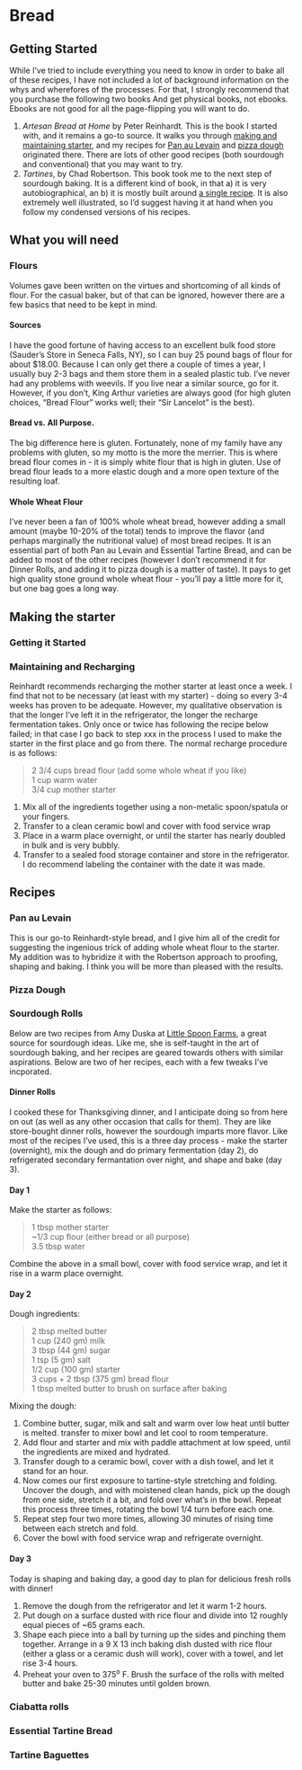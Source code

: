 # Bread 

## Getting Started

While I've tried to include everything you need to know in order to bake all of these recipes, I have not included a lot of background information on the whys and wherefores of the processes.  For that, I strongly recommend that you purchase the following two books And get physical books, not ebooks.  Ebooks are not good for all the page-flipping you will want to do.

1. *Artesan Bread at Home* by Peter Reinhardt.  This is the book I started with, and it remains a go-to source.  It walks you through [making and maintaining starter](#starter), and my recipes for [Pan au Levain](#pal) and [pizza dough](#pizzadough) originated there.  There are lots of other good recipes (both sourdough and conventional) that you may want to try.
2.  *Tartines*, by Chad Robertson.  This book took me to the next step of sourdough baking.  It is a different kind of book, in that a) it is very autobiographical, an b) it is mostly built around [a single recipe](#tartines).  It is also extremely well illustrated, so I'd suggest having it at hand when you follow my condensed versions of his recipes.

## What you will need

### Flours {#flour}

Volumes gave been written on the virtues and shortcoming of all kinds of flour.  For the casual baker, but of that can be ignored, however there are a few basics that need to be kept in mind.

#### Sources

I have the good fortune of having access to an excellent bulk food store (Sauder's Store in Seneca Falls, NY), so I can buy 25 pound bags of flour for about $18.00.  Because I can only get there a couple of times a year, I usually buy 2-3 bags and them store them in a sealed plastic tub.  I've never had any problems with weevils.  If you live near a similar source, go for it.  However, if you don't, King Arthur varieties are always good (for high gluten choices,  "Bread Flour" works well; their "Sir Lancelot" is the best).

#### Bread vs. All Purpose.

The big difference here is gluten.  Fortunately, none of my family have any problems with gluten, so my motto is the more the merrier.  This is where bread flour comes in - it is simply white flour that is high in gluten.  Use of bread flour leads to a more elastic dough and a more open texture of the resulting loaf.

#### Whole Wheat Flour

I've never been a fan of 100% whole wheat bread, however adding a small amount (maybe 10-20% of the total) tends to improve the flavor (and perhaps marginally the nutritional value) of most bread recipes.  It is an essential part of both Pan au Levain and Essential Tartine Bread, and can be added to most of the other recipes (however I don't recommend it for Dinner Rolls, and adding it to pizza dough is a matter of taste).  It pays to get high quality stone ground whole wheat flour - you'll pay a little more for it, but one bag goes a long way. 


## Making the starter {#starter}

### Getting it Started

### Maintaining and Recharging

Reinhardt recommends recharging the mother starter at least once a week.  I find that not to be necessary (at least with my starter) - doing so every 3-4 weeks has proven to be adequate.  However, my qualitative observation is that the longer I've left it in the refrigerator, the longer the recharge fermentation takes. Only once or twice has following the recipe below failed; in that case I go back to step xxx in the process I used to make the starter in the first place and go from there.  The normal recharge procedure is as follows:

> 2 3/4 cups bread flour (add some whole wheat if you like)  
> 1 cup warm water  
> 3/4 cup mother starter  

1.  Mix all of the ingredients together using a non-metalic spoon/spatula or your fingers.  
2.  Transfer to a clean ceramic bowl and cover with food service wrap
3.  Place in a warm place overnight, or until the starter has nearly doubled in bulk and is very bubbly.
4.  Transfer to a sealed food storage container and store in the refrigerator.  I do recommend labeling the container with the date it was made.




## Recipes

### Pan au Levain {#pal}

This is our go-to Reinhardt-style bread, and I give him all of the credit for suggesting the ingenious trick of adding whole wheat flour to the starter.  My addition was to hybridize it with the Robertson approach to proofing, shaping and baking.  I think you will be more than pleased with the results.

### Pizza Dough {#pizzadough}

### Sourdough Rolls {#rolls}

Below are two recipes from Amy Duska at [Little Spoon Farms](https://littlespoonfarm.com/), a great source for sourdough ideas.  Like me, she is self-taught in the art of sourdough baking, and her recipes are geared towards others with similar aspirations.  Below are two of her recipes, each with a few tweaks I've incporated.

#### Dinner Rolls {#drolls}

I cooked these for Thanksgiving dinner, and I anticipate doing so from here on out (as well as any other occasion that calls for them).  They are like store-bought dinner rolls, however the sourdough imparts more flavor.  Like most of the recipes I've used, this is a three day process - make the starter (overnight), mix the dough and do primary fermentation (day 2), do refrigerated secondary fermantation over night, and shape and bake (day 3).

#### Day 1

Make the starter as follows:

> 1 tbsp mother starter  
> ~1/3 cup flour (either bread or all purpose)  
> 3.5 tbsp water  


Combine the above in a small bowl, cover with food service wrap, and let it rise in a warm place overnight.

#### Day 2

Dough ingredients:

> 2 tbsp melted butter  
> 1 cup (240 gm) milk  
> 3 tbsp (44 gm) sugar  
> 1 tsp (5 gm) salt  
> 1/2 cup (100 gm) starter  
> 3 cups + 2 tbsp (375 gm) bread flour  
> 1 tbsp melted butter to brush on surface after baking  

Mixing the dough:

1.  Combine butter, sugar, milk and salt and warm over low heat until butter is melted.  transfer to mixer bowl and let cool to room temperature.
2.  Add flour and starter and mix with paddle attachment at low speed, until the ingredients are mixed and hydrated.
3.  Transfer dough to a ceramic bowl, cover with a dish towel, and let it stand for an hour.
4.  Now comes our first exposure to tartine-style stretching and folding. Uncover the dough, and with moistened clean hands, pick up the dough from one side, stretch it a bit, and fold over what's in the bowl.  Repeat this process three times, rotating the bowl 1/4 turn before each one.
5.  Repeat step four two more times, allowing 30 minutes of rising time between each stretch and fold.
6.  Cover the bowl with food service wrap and refrigerate overnight.

#### Day 3

Today is shaping and baking day, a good day to plan for delicious fresh rolls with dinner!

1.  Remove the dough from the refrigerator and let it warm 1-2 hours.
2.  Put dough on a surface dusted with rice flour and divide into 12 roughly equal pieces of ~65 grams each.
3.  Shape each piece into a ball by turning up the sides and pinching them together.  Arrange in a 9 X 13 inch baking dish dusted with rice flour (either a glass or a ceramic dush will work), cover with a towel, and let rise 3-4 hours.
4.  Preheat your oven to 375^o^ F.  Brush the surface of the rolls with melted butter and bake 25-30 minutes until golden brown.

### Ciabatta rolls

### Essential Tartine Bread {#tartines}

### Tartine Baguettes
